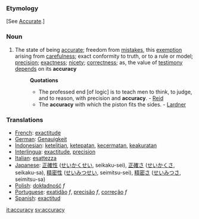 ===Etymology===
[See [[Accurate]].]
=== Noun ===
#The state of being [[accurate]]; freedom from [[mistakes]], this [[exemption]] arising from [[carefulness]]; exact conformity to truth, or to a rule or model; [[precision]]; [[exactness]]; [[nicety]]; [[correctness]]; as, the value of [[testimony]] [[depends]] on its '''accuracy'''
#:'''Quotations'''
#:*The professed end [of logic] is to teach men to think, to judge, and to reason, with precision and '''accuracy'''. - [[Reid]]
#:*The '''accuracy''' with which the piston fits the sides. - [[Lardner]]

=== Translations ===
*[[French]]: [[exactitude]]
*[[German]]: [[Genauigkeit]]
*[[Indonesian]]: [[teliti|ketelitian]], [[tepat|ketepatan]], [[cermat|kecermatan]], [[akurat|keakuratan]]
*[[Interlingua]]: [[exactitude]], [[precision]]
*[[Italian]]: [[esattezza]]
*[[Japanese]]: [[正確性]] ([[せいかくせい]], seikaku-sei), [[正確さ]] ([[せいかくさ]], seikaku-sa), [[精密性]] ([[せいみつせい]], seimitsu-sei), [[精密さ]] ([[せいみつさ]], seimitsu-sa)
*[[Polish]]: [[dokładność]] ''f''
*[[Portuguese]]: [[exatidão]] ''f'', [[precisão]] ''f'', [[correção]] ''f''
*[[Spanish]]: [[exactitud]]

[[it:accuracy]]
[[sv:accuracy]]